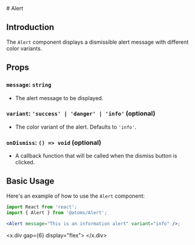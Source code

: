 
<MDXWrapper>
<Head>
	<title>Alert Doc | OORSIG</title>
</Head>
# Alert

## Introduction

The `Alert` component displays a dismissible alert message with different color variants.

## Props

### `message`: `string`

- The alert message to be displayed.

### `variant`: `'success' | 'danger' | 'info'` (optional)

- The color variant of the alert. Defaults to `'info'`.

### `onDismiss`: `() => void` (optional)

- A callback function that will be called when the dismiss button is clicked.

## Basic Usage

Here's an example of how to use the `Alert` component:

```jsx
import React from 'react';
import { Alert } from '@atoms/Alert';

<Alert message="This is an information alert" variant="info" />;
```

<x.div gap={6} display="flex">
    <Alert
        message="This is a success alert"
        variant="info"
    />
    <Alert
        message="This is a success alert"
        variant="success"
    />
    <Alert
        message="This is a danger alert"
        variant="danger"
    />
</x.div>
</MDXWrapper>
